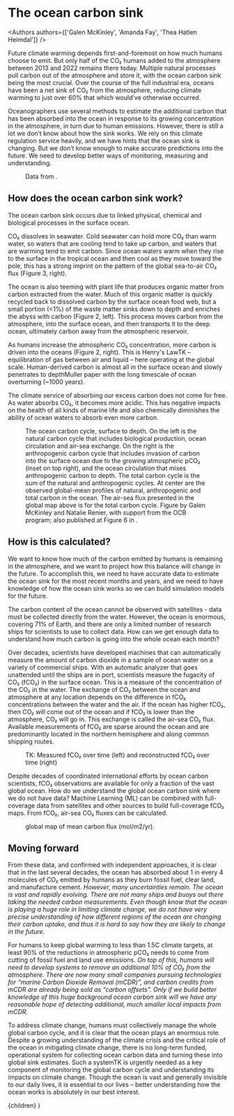 
# The ocean carbon sink

<Authors authors={['Galen McKinley', 'Amanda Fay', 'Thea Hatlen Heimdal']} />

Future climate warming depends first-and-foremost on how much humans choose to emit. But only half of the CO₂ humans added to the atmosphere between 2013 and 2022 remains there today. Multiple natural processes pull carbon out of the atmosphere and store it, with the ocean carbon sink being the most crucial. Over the course of the full industrial era, oceans have been a net sink of CO₂ from the atmosphere, reducing climate warming to just over 60% that which would’ve otherwise occurred.

Oceanographers use several methods to estimate the additional carbon that has been absorbed into the ocean in response to its growing concentration in the atmosphere, in turn due to human emissions. However, there is still a lot we don’t know about how the sink works. We rely on this climate regulation service heavily, and we have hints that the ocean sink is changing. But we don’t know enough to make accurate predictions into the future. We need to develop better ways of monitoring, measuring and understanding.

<Figure>
  <Sinks />
  <FigureCaption number={1}>
    Data from <Cite id='friedlingstein.2023' />.
  </FigureCaption>
</Figure>

## How does the ocean carbon sink work?

The ocean carbon sink occurs due to linked physical, chemical and biological processes in the surface ocean.

CO₂ dissolves in seawater. Cold seawater can hold more CO₂ than warm water, so waters that are cooling tend to take up carbon, and waters that are warming tend to emit carbon. Since ocean waters warm when they rise to the surface in the tropical ocean and then cool as they move toward the pole, this has a strong imprint on the pattern of the global sea-to-air CO₂ flux (Figure 3, right).

The ocean is also teeming with plant life that produces organic matter from carbon extracted from the water. Much of this organic matter is quickly recycled back to dissolved carbon by the surface ocean food web, but a small portion (\<1%) of the waste matter sinks down to depth and enriches the abyss with carbon (Figure 2, left). This process moves carbon from the atmosphere, into the surface ocean, and then transports it to the deep ocean, ultimately carbon away from the atmospheric reservoir.

As humans increase the atmospheric CO₂ concentration, more carbon is driven into the oceans (Figure 2, right). This is Henry's Law<Sidenote url='https://en.wikipedia.org/wiki/Henry%27s_law'>TK</Sidenote> – equilibration of gas between air and liquid – here operating at the global scale. Human-derived carbon is almost all in the surface ocean and slowly penetrates to depth<Sidenote>Muller paper</Sidenote> with the long timescale of ocean overturning (~1000 years).

The climate service of absorbing our excess carbon does not come for free. As water absorbs CO₂, it becomes more acidic. This has negative impacts on the health of all kinds of marine life and also chemically diminishes the ability of ocean waters to absorb even more carbon.<Cite id='doney.2020' />

<Figure>
  <OceanCycleDiagram />
  <FigureCaption number={2}>
    The ocean carbon cycle, surface to depth. On the left is the natural carbon
    cycle that includes biological production, ocean circulation and air-sea
    exchange. On the right is the anthropogenic carbon cycle that includes
    invasion of carbon into the surface ocean due to the growing atmospheric
    pCO₂ (inset on top right), and the ocean circulation that mixes
    anthropogenic carbon to depth. The total carbon cycle is the sum of the
    natural and anthropogenic cycles. At center are the observed global-mean
    profiles of natural, anthropogenic and total carbon in the ocean. The
    air-sea flux presented in the global map above is for the total carbon
    cycle. Figure by Galen McKinley and Natalie Renier, with support from the
    OCB program; also published at Figure 6 in <Cite id='crisp.2022' />.
  </FigureCaption>
</Figure>

## How is this calculated?

We want to know how much of the carbon emitted by humans is remaining in the atmosphere, and we want to project how this balance will change in the future. To accomplish this, we need to have accurate data to estimate the ocean sink for the most recent months and years, and we need to have knowledge of how the ocean sink works so we can build simulation models for the future.

The carbon content of the ocean cannot be observed with satellites - data must be collected directly from the water. However, the ocean is enormous, covering 71% of Earth, and there are only a limited number of research ships for scientists to use to collect data. How can we get enough data to understand how much carbon is going into the whole ocean each month?

Over decades, scientists have developed machines that can automatically measure the amount of carbon dioxide in a sample of ocean water on a variety of commercial ships. With an automatic analyzer that goes unattended until the ships are in port, scientists measure the fugacity of CO₂ (fCO₂) in the surface ocean. This is a measure of the concentration of the CO₂ in the water. The exchange of CO₂ between the ocean and atmosphere at any location depends on the difference in fCO₂ concentrations between the water and the air. If the ocean has higher fCO₂, then CO₂ will come out of the ocean and if fCO₂ is lower than the atmosphere, CO₂ will go in. This exchange is called the air-sea CO₂ flux. Available measurements of fCO₂ are sparse around the ocean and are predominantly located in the northern hemisphere and along common shipping routes.

<Figure>
  <FCO2Maps />
  <FigureCaption number={3}>
    TK: Measured fCO₂ over time (left) and reconstructed fCO₂ over time (right)
  </FigureCaption>
</Figure>

Despite decades of coordinated international efforts by ocean carbon scientists, fCO₂ observations are available for only a fraction of the vast global ocean. How do we understand the global ocean carbon sink where we do not have data? Machine Learning (ML) can be combined with full-coverage data from satellites and other sources to build full-coverage fCO₂ maps. From fCO₂, air-sea CO₂ fluxes can be calculated.

<Figure>
  <DeltaMaps />
  <FigureCaption number={4}>
    global map of mean carbon flux (mol/m2/yr).
  </FigureCaption>
</Figure>

## Moving forward

From these data, and confirmed with independent approaches, it is clear that in the last several decades, the ocean has absorbed about 1 in every 4 molecules of CO₂ emitted by humans as they burn fossil fuel, clear land, and manufacture cement.<Cite id='devries.2023' /> However, many uncertainties remain. The ocean is vast and rapidly evolving. There are not many ships and buoys out there taking the needed carbon measurements. Even though know that the ocean is playing a huge role in limiting climate change, we do not have very precise understanding of how different regions of the ocean are changing their carbon uptake, and thus it is hard to say how they are likely to change in the future.<Cite id='fay.2021' />

For humans to keep global warming to less than 1.5C climate targets, at least 90% of the reductions in atmospheric pCO₂ needs to come from cutting of fossil fuel and land use emissions.<Cite id='ipcc.2022' /> On top of this, humans will need to develop systems to remove an additional 10% of CO₂ from the atmosphere. There are now many small companies pursuing technologies for “marine Carbon Dioxide Removal (mCDR)”,<Cite id='nasem.2022' /> and carbon credits from mCDR are already being sold as “carbon offsets”. Only if we build better knowledge of this huge background ocean carbon sink will we have any reasonable hope of detecting additional, much smaller local impacts from mCDR.

To address climate change, humans must collectively manage the whole global carbon cycle, and it is clear that the ocean plays an enormous role. Despite a growing understanding of the climate crisis and the critical role of the ocean in mitigating climate change, there is no long-term funded, operational system for collecting ocean carbon data and turning these into global sink estimates. Such a system<Sidenote url='https://wmo.int/activities/global-greenhouse-gas-watch-g3w'>TK</Sidenote> is urgently needed as a key component of monitoring the global carbon cycle and understanding its impacts on climate change. Though the ocean is vast and generally invisible to our daily lives, it is essential to our lives – better understanding how the ocean works is absolutely in our best interest.

  <Story references={references}>{children}</Story>
)
